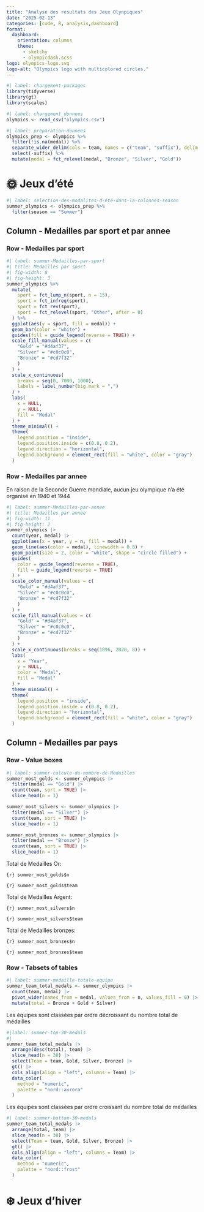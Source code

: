 ```yaml
---
title: "Analyse des resultats des Jeux Olynpiques"
date: "2025-02-13"
categories: [code, R, analysis,dashboard]
format: 
  dashboard:
    orientation: columns
    theme:
      - sketchy
      - olympicdash.scss
logo: olympics-logo.svg
logo-alt: "Olympics logo with multicolored circles."
---
```




```r
#| label: chargement-packages
library(tidyverse)
library(gt)
library(scales)
```



```r
#| label: chargement_donnees
olympics <- read_csv("olympics.csv")
```



```r
#| label: preparation-donnees
olympics_prep <- olympics %>% 
  filter(!is.na(medal)) %>% 
  separate_wider_delim(cols = team, names = c("team", "suffix"), delim = "-", too_many = "merge", too_few = "align_start") %>%
  select(-suffix) %>% 
  mutate(medal = fct_relevel(medal, "Bronze", "Silver", "Gold"))

```



# 🌞 Jeux d'été

```r
#| label: selection-des-modalites-d-été-dans-la-colonnes-season
summer_olympics <- olympics_prep %>% 
  filter(season == "Summer")
```


## Column - Medailles par sport et par annee {width="65%"}


### Row - Medailles par sport {height="60%"}

```r
#| label: summer-Medailles-par-sport
#| title: Medailles par sport
#| fig-width: 8
#| fig-height: 3
summer_olympics %>% 
  mutate(
    sport = fct_lump_n(sport, n = 15),
    sport = fct_infreq(sport),
    sport = fct_rev(sport),
    sport = fct_relevel(sport, "Other", after = 0)
  ) %>% 
  ggplot(aes(y = sport, fill = medal)) +
  geom_bar(color = "white") +
  guides(fill = guide_legend(reverse = TRUE)) +
  scale_fill_manual(values = c(
    "Gold" = "#d4af37",
    "Silver" = "#c0c0c0",
    "Bronze" = "#cd7f32"
    )
  ) +
  scale_x_continuous(
    breaks = seq(0, 7000, 1000),
    labels = label_number(big.mark = ",")
  ) +
  labs(
    x = NULL,
    y = NULL,
    fill = "Medal"
  ) +
  theme_minimal() +
  theme(
    legend.position = "inside",
    legend.position.inside = c(0.8, 0.2),
    legend.direction = "horizontal",
    legend.background = element_rect(fill = "white", color = "gray")
  )
```


### Row - Medailles par annee {height="40%"}


::: {.card title="Medailles par annee"}
En raison de la Seconde Guerre mondiale, aucun jeu olympique n'a été organisé en 1940 et 1944

```r
#| label: summer-Medailles-par-annee
#| title: Medailles par annee
#| fig-width: 11
#| fig-height: 2
summer_olympics |>
  count(year, medal) |>
  ggplot(aes(x = year, y = n, fill = medal)) +
  geom_line(aes(color = medal), linewidth = 0.8) +
  geom_point(size = 2, color = "white", shape = "circle filled") +
  guides(
    color = guide_legend(reverse = TRUE),
    fill = guide_legend(reverse = TRUE)
  ) +
  scale_color_manual(values = c(
    "Gold" = "#d4af37",
    "Silver" = "#c0c0c0",
    "Bronze" = "#cd7f32"
    )
  ) +
  scale_fill_manual(values = c(
    "Gold" = "#d4af37",
    "Silver" = "#c0c0c0",
    "Bronze" = "#cd7f32"
    )
  ) +  
  scale_x_continuous(breaks = seq(1896, 2020, 8)) +
  labs(
    x = "Year",
    y = NULL,
    color = "Medal",
    fill = "Medal"
  ) +
  theme_minimal() +
  theme(
    legend.position = "inside",
    legend.position.inside = c(0.8, 0.2),
    legend.direction = "horizontal",
    legend.background = element_rect(fill = "white", color = "gray")
  )
```


:::

## Column - Medailles par pays {width="35%"}

### Row - Value boxes {height="30%"}

```r
#| label: summer-calcule-du-nombre-de-Medailles
summer_most_golds <- summer_olympics |>
  filter(medal == "Gold") |>
  count(team, sort = TRUE) |>
  slice_head(n = 1)

summer_most_silvers <- summer_olympics |>
  filter(medal == "Silver") |>
  count(team, sort = TRUE) |>
  slice_head(n = 1)

summer_most_bronzes <- summer_olympics |>
  filter(medal == "Bronze") |>
  count(team, sort = TRUE) |>
  slice_head(n = 1)
```


::: {.valuebox icon="award-fill" color="#d4af37"}

Total de Medailles Or:

`{r} summer_most_golds$n`

`{r} summer_most_golds$team`
:::

::: {.valuebox icon="award-fill" color="#c0c0c0"}
Total de Medailles Argent:

`{r} summer_most_silvers$n`

`{r} summer_most_silvers$team`
:::

::: {.valuebox icon="award-fill" color="#cd7f32"}
Total de Medailles bronzes:

`{r} summer_most_bronzes$n`

`{r} summer_most_bronzes$team`
:::


### Row - Tabsets of tables {.tabset height="70%"}

```r
#| label: summer-medaille-totale-equipe
summer_team_total_medals <- summer_olympics |>
  count(team, medal) |>
  pivot_wider(names_from = medal, values_from = n, values_fill = 0) |>
  mutate(total = Bronze + Gold + Silver)
```


::: {.card title="Top 30 des pays avec le plus de medailles"}
Les équipes sont classées par ordre décroissant du nombre total de médailles

```r
#|label: summer-top-30-medals
#|
summer_team_total_medals |>
  arrange(desc(total), team) |>
  slice_head(n = 30) |>
  select(Team = team, Gold, Silver, Bronze) |>
  gt() |>
  cols_align(align = "left", columns = Team) |>
  data_color(
    method = "numeric",
    palette = "nord::aurora"
  )
```
:::

::: {.card title="Top 30 des pays avec le moins de medailles"}

Les équipes sont classées par ordre croissant du nombre total de médailles

```r
#| label: summer-bottom-30-medals
summer_team_total_medals |>
  arrange(total, team) |>
  slice_head(n = 30) |>
  select(Team = team, Gold, Silver, Bronze) |>
  gt() |>
  cols_align(align = "left", columns = Team) |>
  data_color(
    method = "numeric",
    palette = "nord::frost"
  )
```
:::


# ❄️ Jeux d'hiver













































































